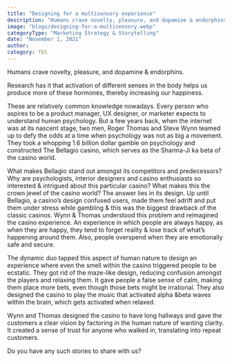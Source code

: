 ```yaml
---
title: "Designing for a multisensory experience"
description: "Humans crave novelty, pleasure, and dopamine & endorphins."
image: "blogs/designing-for-a-multisensory.webp"
categoryType: "Marketing Strategy & Storytelling"
date: "November 1, 2021"
author:
category: fbl
---
```


Humans crave novelty, pleasure, and dopamine & endorphins.

Research has it that activation of different senses in the body helps us produce more of these hormones, thereby increasing our happiness.

These are relatively common knowledge nowadays. Every person who aspires to be a product manager, UX designer, or marketer expects to understand human psychology. But a few years back, when the internet was at its nascent stage, two men, Roger Thomas and Steve Wynn teamed up to defy the odds at a time when psychology was not as big a movement. They took a whopping 1.6 billion dollar gamble on psychology and constructed The Bellagio casino, which serves as the Sharma-Ji ka beta of the casino world.

What makes Bellagio stand out amongst its competitors and predecessors? Why are psychologists, interior designers and casino enthusiasts so interested & intrigued about this particular casino? What makes this the crown jewel of the casino world? The answer lies in its design. Up until Bellagio, a casino’s design confused users, made them feel adrift and put them under stress while gambling & this was the biggest drawback of the classic casinos. Wynn & Thomas understood this problem and reimagined the casino experience. An experience in which people are always happy, as when they are happy, they tend to forget reality & lose track of what’s happening around them. Also, people overspend when they are emotionally safe and secure.

The dynamic duo tapped this aspect of human nature to design an experience where even the smell within the casino triggered people to be ecstatic. They got rid of the maze-like design, reducing confusion amongst the players and relaxing them. It gave people a false sense of calm, making them place more bets, even though those bets might be irrational. They also designed the casino to play the music that activated alpha &beta waves within the brain, which gets activated when relaxed.

Wynn and Thomas designed the casino to have long hallways and gave the customers a clear vision by factoring in the human nature of wanting clarity. It created a sense of trust for anyone who walked in, translating into repeat customers.

Do you have any such stories to share with us?
